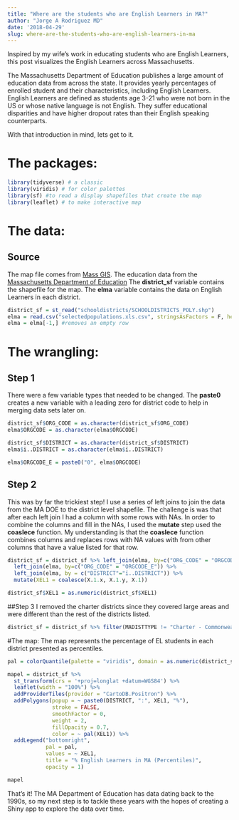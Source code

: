 ```yaml
---
title: "Where are the students who are English Learners in MA?"
author: "Jorge A Rodriguez MD"
date: '2018-04-29'
slug: where-are-the-students-who-are-english-learners-in-ma
---
```

Inspired by my wife's work in educating students who are English Learners, this post visualizes the English Learners across Massachusetts.

The Massachusetts Department of Education publishes a large amount of education data from across the state. It provides yearly percentages of enrolled student and their characteristics, including English Learners. English Learners are defined as students age 3-21 who were not born in the US or whose native language is not English. They suffer educational disparities and have higher dropout rates than their English speaking counterparts.

With that introduction in mind, lets get to it.

# The packages: 
```r
library(tidyverse) # a classic
library(viridis) # for color palettes 
library(sf) #to read a display shapefiles that create the map
library(leaflet) # to make interactive map
```

# The data: 
## Source
The map file comes from [Mass GIS](https://docs.digital.mass.gov/dataset/massgis-data-public-school-districts).
The education data from the [Massachusetts Department of Education](http://profiles.doe.mass.edu/state_report/selectedpopulations.aspx?mode=district&year=2018&orderBy=LEPPCT%20DESC) 
The **district_sf** variable contains the shapefile for the map. The **elma** variable contains the data on English Learners in each district. 
```r
district_sf = st_read("schooldistricts/SCHOOLDISTRICTS_POLY.shp")
elma = read.csv("selectedpopulations.xls.csv", stringsAsFactors = F, header = T)
elma = elma[-1,] #removes an empty row
```

# The wrangling: 
## Step 1
There were a few variable types that needed to be changed. The **paste0** creates a new variable with a leading zero for district code to help in merging data sets later on.
```r
district_sf$ORG_CODE = as.character(district_sf$ORG_CODE) 
elma$ORGCODE = as.character(elma$ORGCODE)

district_sf$DISTRICT = as.character(district_sf$DISTRICT)
elma$ï..DISTRICT = as.character(elma$ï..DISTRICT)

elma$ORGCODE_E = paste0("0", elma$ORGCODE)
```

## Step 2
This was by far the trickiest step! I use a series of left joins to join the data from the MA DOE to the district level shapefile. The challenge is was that after each left join I had a column with some rows with NAs. In order to combine the columns and fill in the NAs, I used the  **mutate** step used the **coaslece** function. My understanding is that the **coaslece** function combines columns and replaces rows with NA values with from other columns that have a value listed for that row.
```r
district_sf = district_sf %>% left_join(elma, by=c("ORG_CODE" = "ORGCODE")) %>%
  left_join(elma, by=c("ORG_CODE" = "ORGCODE_E")) %>%
  left_join(elma, by = c("DISTRICT"="ï..DISTRICT")) %>%
  mutate(XEL1 = coalesce(X.1.x, X.1.y, X.1))

district_sf$XEL1 = as.numeric(district_sf$XEL1)
```

##Step 3
I removed the charter districts since they covered large areas and were different than the rest of the districts listed.
```r
district_sf = district_sf %>% filter(MADISTTYPE != "Charter - Commonwealth" & MADISTTYPE != "Charter - Horace Mann")
```

#The map: 
The map represents the percentage of EL students in each district presented as percentiles.
```r
pal = colorQuantile(palette = "viridis", domain = as.numeric(district_sf$XEL1), n = 10)

mapel = district_sf %>%
  st_transform(crs = '+proj=longlat +datum=WGS84') %>% 
  leaflet(width = "100%") %>%
  addProviderTiles(provider = "CartoDB.Positron") %>%
  addPolygons(popup = ~ paste0(DISTRICT, ":", XEL1, "%"),
              stroke = FALSE,
              smoothFactor = 0,
              weight = 2,
              fillOpacity = 0.7, 
              color = ~ pal(XEL1)) %>% 
  addLegend("bottomright", 
            pal = pal, 
            values = ~ XEL1,
            title = "% English Learners in MA (Percentiles)",
            opacity = 1)

mapel
```

That's it! The MA Department of Education has data dating back to the 1990s, so my next step is to tackle these years with the hopes of creating a Shiny app to explore the data over time.








